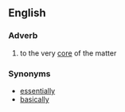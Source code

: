 ==English==
=== Adverb ===
# to the very [[core]] of the matter

=== Synonyms ===
* [[essentially]]
* [[basically]]